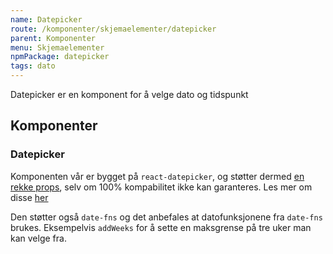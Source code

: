 ```yaml
---
name: Datepicker
route: /komponenter/skjemaelementer/datepicker
parent: Komponenter
menu: Skjemaelementer
npmPackage: datepicker
tags: dato
---
```



<PageHeader>
  Datepicker er en komponent for å velge dato og tidspunkt
</PageHeader>

<Playground>
  <Datepicker />
</Playground>

## Komponenter

### Datepicker

<ImportStatement imports="Datepicker" />
<Props of={Datepicker} />

Komponenten vår er bygget på `react-datepicker`, og støtter dermed [en rekke props](https://github.com/Hacker0x01/react-datepicker/blob/master/src/index.jsx#L110), selv om 100% kompabilitet ikke kan garanteres.
Les mer om disse [her](https://reactdatepicker.com/)

Den støtter også `date-fns` og det anbefales at datofunksjonene fra `date-fns` brukes.
Eksempelvis `addWeeks` for å sette en maksgrense på tre uker man kan velge fra.

<Playground>
  <Datepicker maxDate={addWeeks(new Date(), 3)} />
</Playground>
